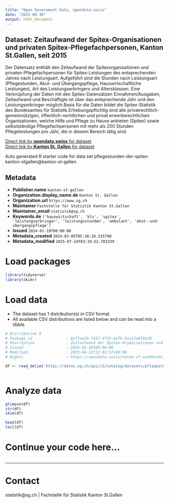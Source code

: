 ```yaml
---
title: "Open Government Data, opendata.swiss"
date: "2025-08-30"
output: html_document
---
```


## Dataset: Zeitaufwand der Spitex-Organisationen und privaten Spitex-Pflegefachpersonen, Kanton St.Gallen, seit 2015

Der Datensatz enthält den Zeitaufwand der Spitexorganisationen und privaten Pflegefachpersonen für Spitex-Leistungen des entsprechenden Jahres nach Leistungsart. Aufgeführt sind die Stunden nach Leistungsart (Pflegestunden, Akut- und Übergangspflege, Hauswirtschaftliche Leistungen), Art des Leistungserbringers und Altersklassen. Eine Verknüpfung der Daten mit den Spitex-Datensätzen Einnahmen/Ausgaben, Zeitaufwand und Beschäftigte ist über das entsprechende Jahr und den Leistungserbringer möglich.Basis für die Daten bildet die Spitex-Statistik des Bundesamtes für Statistik.Erhebungspflichtig sind alle privatrechtlich-gemeinnützigen, öffentlich-rechtlichen und privat erwerbsrechtlichen Organisationen, welche Hilfe und Pflege zu Hause anbieten (Spitex) sowie selbstständige Pflegefachpersonen mit mehr als 200 Stunden Pflegeleistungen pro Jahr, die in diesem Bereich tätig sind.

[Direct link by **opendata.swiss** for dataset](https://opendata.swiss/de/dataset/zeitaufwand-der-spitex-organisationen-und-privaten-spitex-pflegefachpersonen-kanton-st-gal-2015)<br>
[Direct link by **Kanton St. Gallen** for dataset](https://daten.sg.ch/explore/dataset/pflegestunden-der-spitex-kanton-stgallen/)

Auto generated R starter code for data set pflegestunden-der-spitex-kanton-stgallen@kanton-st-gallen.

## Metadata

- **Publisher.name** `kanton-st-gallen`
- **Organization.display_name.de** `Kanton St. Gallen`
- **Organization.url** `https://www.sg.ch`
- **Maintainer** `Fachstelle für Statistik Kanton St.Gallen`
- **Maintainer_email** `statistik@sg.ch`
- **Keywords.de** `['hauswirtschaft', 'klv', 'spitex', 'leistungserbringer', 'leistungsstunden', 'ambulant', 'akut--und-ubergangspflege']`
- **Issued** `2024-01-10T00:00:00`
- **Metadata_created** `2024-03-05T05:36:20.535798`
- **Metadata_modified** `2025-07-24T03:19:52.703339`


# Load packages

```r

library(tidyverse)
library(skimr)

```

# Load data

-   The dataset has 1 distribution(s) in CSV format.
-   All available CSV distributions are listed below and can be read into a tibble.

```r

# Distribution 0
# Package_id               : 6ef7ae39-7433-4f55-b4f9-b1a1fe8f0a20
# Description              : Zeitaufwand der Spitex-Organisationen und privaten Spitex-Pflegefachpersonen, Kanton St.Gallen, seit 2015 (csv)
# Issued                   : 2024-01-10T00:00:00
# Modified                 : 2025-04-22T12:42:57+00:00
# Rights                   : https://opendata.swiss/terms-of-use#terms_by

df <- read_delim('https://daten.sg.ch/api/v2/catalog/datasets/pflegestunden-der-spitex-kanton-stgallen/exports/csv?use_labels=true')



```

# Analyze data

```r

glimpse(df)
str(df)
skim(df)

head(df)
tail(df)

```

# Continue your code here...

```r

```

------------------------------------------------------------------------

# Contact

statistik@sg.ch | Fachstelle für Statistik Kanton St.Gallen
